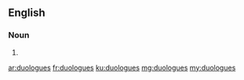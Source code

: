 ==English==

===Noun===
{{head|en}}

# {{plural of|duologue}}

[[ar:duologues]]
[[fr:duologues]]
[[ku:duologues]]
[[mg:duologues]]
[[my:duologues]]